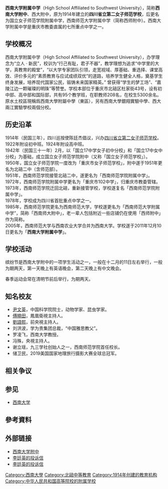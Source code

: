{{npov|time=2010-02-08T01:32:29+00:00}}
{{更新|time=2019-02-07T14:35:58+00:00}}
{{coord|29|50|13|N|106|25|34|E|region:CN-50_type:edu|display=title}}
{{Infobox Highschool4
| name = 西南大学附属中学
| other_name = High School Affiliated to Southwest University
| image = 
| logo = 
| motto = 
| established = 
| establisher = 
| type = 公立
| belong = [[重庆市教育委员会|重庆市教育委员会]]、[[西南大学|西南大学]]
| district ={{CHN}} [[重庆|重庆]]
| grades = 初中至高中共六年级
| principal = 欧健
| secretary = 邓晓鹏
| vice-principal = 梁学友、曾万学、刘其宪、黄仕友、彭红军、崔建萍
| dean =  
| sc =
| house = 70多个
| faculty = 208
| staff = 
| students = 三校区共约5000人
| athletics = 
| conference =
| colors = 
| mascot = 
| magazine = 
| free_label = 
| free_text = 
| free_label2 =
| free_text2 = 
| address = [[重庆市|重庆市]][[北碚区|北碚区]]杜家街43号
| tel = +86 023-68356002
| fax = 
| mail = 
| website = http://www.xndxfz.com 
| label_color = purple
| border_color = purple
}}

'''西南大学附属中学'''（High School Affiliated to Southwest University），简称'''西南大学附中'''、西大附中，原为1914年建立的'''四川省立第二女子师范学校'''，后更名为国立女子师范学院附属中学，西南师范大学附属中学（简称西师附中）。西南大学附属中学是重庆市教委直属的七所重点中学之一。

==学校概况==
西南大学附属中学（High School Affiliated to Southwest University），办学理念为“立人 · 新民”，校训为“行己有耻，君子不器”，教学理想为追求“中学里的大学，真教育的殿堂”，“以大学专家团队引领，走宽视域、厚基础、重选择、课堂高效、评价多元的“素质教育与应试成绩双优”的道路，培养学生健全人格，奠基学生终身发展，培养现代国家公民，锻铸未来国家精英。”  曾获得“学生的梦工场”、“嘉陵江边一颗璀璨的明珠”等赞誉。学校本部位于重庆市北碚区杜家街43号，设有初中部、高中部和国际部，共有95个教学班，在职教师208名，在校生5300余名。原水土校區現稱爲西南大學附屬中學（東區），另有西南大學銀翔實驗中學、西大兩江實驗學校兩個分校。

==历史沿革== 
1914年（民国三年），四川巡按使陈廷杰倡议，兴办[[四川省立第二女子师范学校|四川省立第二女子师范学校]]。<br>
1922年附设初中班。1924年附设高中班。<br>
1942年（民国三十一年）2月，以「国立17中学女子初中分校」和「国立17中女中分校」为基础，成立国立女子师范学院附中（又称「国立女子师范学校」）。<br>
1950年，国立女子师范学院一度改为「重庆市女子师范学校」，附中遂于1951年更名为北碚二中（含师范部）。<br>
1951年，西南师范学院接管北碚二中，遂更名为「西南师范学院附属中学」。<br>
1972年，西南师范学院附属中学更名为「重庆市102中学」，归重庆市教委管辖。<br>
1973年，西南师范学院迁回北碚，重新接管学校，学校遂复名「西南师范学院附属中学」。<br>
1978年，学校成为四川省首批重点中学之一。<br>
1985年，西南师范学院更名为西南师范大学，学校遂更名为「西南师范大学附属中学”，简称「西南师大附中」，老一辈人包括附近一些店铺仍在使用「西师附中」作为简称。<br>
2005年，西南师范大学与西南农业大学合并为西南大学。学校遂于2011年12月10日更名为「'''西南大学附属中学'''」。

== 学校活动 ==
缤纷节是西南大学附中的一项学生活动之一，一般在十二月的11日左右举行，一般为期两天，第一天晚上有英语晚会，第二天晚上有中文晚会。

春季运动会常在清明节前后举行，为期两天。

== 知名校友 ==
*[[尹文英|尹文英]]，中国科学院院士，动物学家、昆虫学家。
*[[傅曉田|傅曉田]]，鳳凰衛視主持人。
*[[劉語熙|劉語熙]]，前央視主持人。
*刘洪波，学为贵集团总裁，“中国雅思教父”。
*罗凌飞，西南大学教授。
*冯殊，央視主持人。
*谢立瑶，九三学社创始人之一，西南师范学院首任校长。
*储卫民，2019美国国家地理旅行摄影大赛全球总冠军。

== 相关争议 ==
{{Citation needed|西南大学附中一名自称有六十多年中共党年龄的80多岁的退休教师李廷英在多个网站举报西南大学附中原校长张万琼严重违反[[中共中央|中共中央]][[八项规定|八项规定]]，借其父亲死亡收受大量礼金，并制造出假证据，对抗调查。|time=2019-06-27T08:43:14+00:00}}

==参见==
*[[西南大学|西南大学]]

== 參考資料 ==
{{reflist}}

==外部链接==
*[http://www.xndxfz.com 西南大学附中] {{Wayback|url=http://www.xndxfz.com/ |date=20191222115231 }}
* [https://web.archive.org/web/20160917035959/http://www.rzh666.com/lz/2016-05-24/7837.html 李廷英的投诉信]
* [https://web.archive.org/web/20161011123413/http://cqwz.cqnews.net/redirect-00cb9d81-945e-431b-bd6d-d99ee197e083.html 李廷英的投诉信]

{{教育部直属高校附属中学}}
{{C20慕课联盟}}
{{新高考八省T8联考学校}}
{{西南大学}}
{{重庆市}}
{{Authority control}}
[[Category:西南大學|Category:西南大學]]
[[Category:北碚中等教育|Category:北碚中等教育]]
[[Category:1914年创建的教育机构|Category:1914年创建的教育机构]]
[[Category:中华人民共和国高等院校的附属学校|Category:中华人民共和国高等院校的附属学校]]